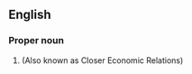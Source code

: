 ==English==
{{wikipedia}}

===Proper noun===
{{en-proper noun}}

# {{lb|en|economics}} {{initialism of|[[Australia]] [[New Zealand]] [[closer|Closer]] [[economic|Economic]] [[relation|Relations]] [[trade|Trade]] [[agreement|Agreement]]|lang=en}} (Also known as Closer Economic Relations)